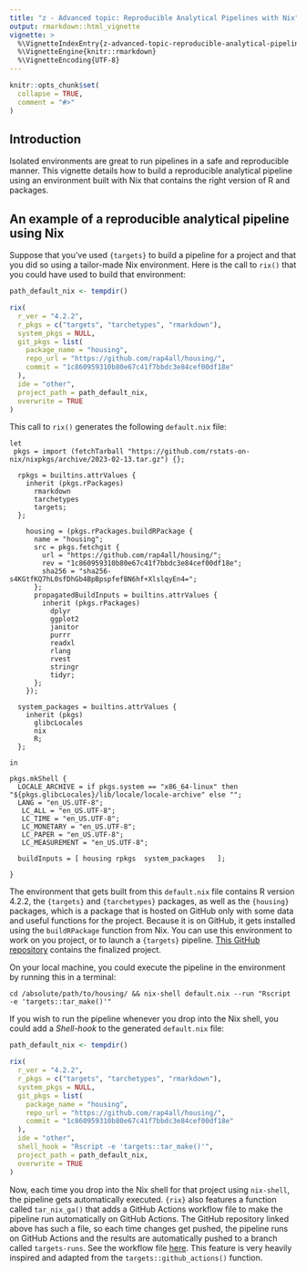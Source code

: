 ```yaml
---
title: "z - Advanced topic: Reproducible Analytical Pipelines with Nix"
output: rmarkdown::html_vignette
vignette: >
  %\VignetteIndexEntry{z-advanced-topic-reproducible-analytical-pipelines-with-nix}
  %\VignetteEngine{knitr::rmarkdown}
  %\VignetteEncoding{UTF-8}
---
```


```r
knitr::opts_chunk$set(
  collapse = TRUE,
  comment = "#>"
)
```

## Introduction

Isolated environments are great to run pipelines in a safe and reproducible
manner. This vignette details how to build a reproducible analytical pipeline
using an environment built with Nix that contains the right version of R and
packages.

## An example of a reproducible analytical pipeline using Nix

Suppose that you've used `{targets}` to build a pipeline for a project and that
you did so using a tailor-made Nix environment. Here is the call to `rix()` that
you could have used to build that environment:

```r
path_default_nix <- tempdir()

rix(
  r_ver = "4.2.2",
  r_pkgs = c("targets", "tarchetypes", "rmarkdown"),
  system_pkgs = NULL,
  git_pkgs = list(
    package_name = "housing",
    repo_url = "https://github.com/rap4all/housing/",
    commit = "1c860959310b80e67c41f7bbdc3e84cef00df18e"
  ),
  ide = "other",
  project_path = path_default_nix,
  overwrite = TRUE
)
```

This call to `rix()` generates the following `default.nix` file:

```
let
 pkgs = import (fetchTarball "https://github.com/rstats-on-nix/nixpkgs/archive/2023-02-13.tar.gz") {};
 
  rpkgs = builtins.attrValues {
    inherit (pkgs.rPackages) 
      rmarkdown
      tarchetypes
      targets;
  };
 
    housing = (pkgs.rPackages.buildRPackage {
      name = "housing";
      src = pkgs.fetchgit {
        url = "https://github.com/rap4all/housing/";
        rev = "1c860959310b80e67c41f7bbdc3e84cef00df18e";
        sha256 = "sha256-s4KGtfKQ7hL0sfDhGb4BpBpspfefBN6hf+XlslqyEn4=";
      };
      propagatedBuildInputs = builtins.attrValues {
        inherit (pkgs.rPackages) 
          dplyr
          ggplot2
          janitor
          purrr
          readxl
          rlang
          rvest
          stringr
          tidyr;
      };
    });
    
  system_packages = builtins.attrValues {
    inherit (pkgs) 
      glibcLocales
      nix
      R;
  };
  
in

pkgs.mkShell {
  LOCALE_ARCHIVE = if pkgs.system == "x86_64-linux" then "${pkgs.glibcLocales}/lib/locale/locale-archive" else "";
  LANG = "en_US.UTF-8";
   LC_ALL = "en_US.UTF-8";
   LC_TIME = "en_US.UTF-8";
   LC_MONETARY = "en_US.UTF-8";
   LC_PAPER = "en_US.UTF-8";
   LC_MEASUREMENT = "en_US.UTF-8";

  buildInputs = [ housing rpkgs  system_packages   ];
  
}
```

The environment that gets built from this `default.nix` file contains R version
4.2.2, the `{targets}` and `{tarchetypes}` packages, as well as the `{housing}`
packages, which is a package that is hosted on GitHub only with some data and
useful functions for the project. Because it is on GitHub, it gets installed
using the `buildRPackage` function from Nix. You can use this environment to
work on you project, or to launch a `{targets}` pipeline. [This GitHub
repository](https://github.com/b-rodrigues/nix_targets_pipeline/tree/master)
contains the finalized project.

On your local machine, you could execute the pipeline in the environment by
running this in a terminal:

```
cd /absolute/path/to/housing/ && nix-shell default.nix --run "Rscript -e 'targets::tar_make()'"
```

If you wish to run the pipeline whenever you drop into the Nix shell, you could
add a *Shell-hook* to the generated `default.nix` file:

```r
path_default_nix <- tempdir()

rix(
  r_ver = "4.2.2",
  r_pkgs = c("targets", "tarchetypes", "rmarkdown"),
  system_pkgs = NULL,
  git_pkgs = list(
    package_name = "housing",
    repo_url = "https://github.com/rap4all/housing/",
    commit = "1c860959310b80e67c41f7bbdc3e84cef00df18e"
  ),
  ide = "other",
  shell_hook = "Rscript -e 'targets::tar_make()'",
  project_path = path_default_nix,
  overwrite = TRUE
)
```

Now, each time you drop into the Nix shell for that project using `nix-shell`,
the pipeline gets automatically executed. `{rix}` also features a function
called `tar_nix_ga()` that adds a GitHub Actions workflow file to make the
pipeline run automatically on GitHub Actions. The GitHub repository linked above
has such a file, so each time changes get pushed, the pipeline runs on GitHub
Actions and the results are automatically pushed to a branch called
`targets-runs`. See the workflow file
[here](https://github.com/b-rodrigues/nix_targets_pipeline/blob/master/.github/workflows/run-pipeline.yaml).
This feature is very heavily inspired and adapted from the
`targets::github_actions()` function.

